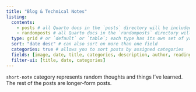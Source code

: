 ```yaml
---
title: "Blog & Technical Notes"
listing: 
  contents: 
    - posts # all Quarto docs in the `posts` directory will be included on your listing page
    - randomposts # all Quarto docs in the `randomposts` directory will be included on your listing page
  type: grid # or `default` or `table`; each type has its own set of yaml options to include
  sort: "date desc" # can also sort on more than one field
  categories: true # allows you to sort posts by assigned categories 
  fields: [image, date, title, categories, description, author, reading-time]
  filter-ui: [title, date, categories]
---
```


`short-note` category represents random thoughts and things I've learned. The rest of the posts are longer-form posts.
